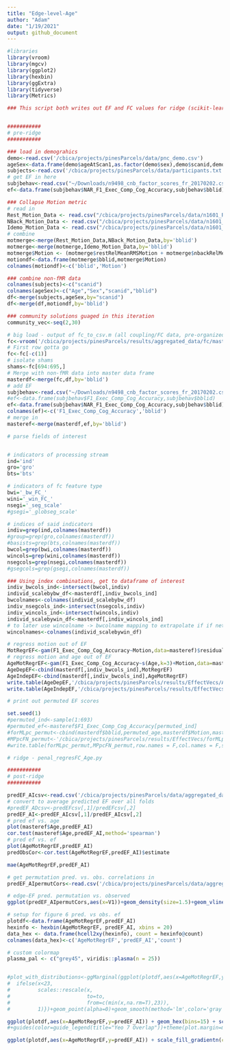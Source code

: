 ```yaml
---
title: "Edge-level-Age"
author: "Adam"
date: "1/19/2021"
output: github_document
---
```


```r
#libraries
library(vroom)
library(mgcv)
library(ggplot2)
library(hexbin)
library(ggExtra)
library(tidyverse)
library(Metrics)
```

```r
### This script both writes out EF and FC values for ridge (scikit-learn), and reads the resulting predictions back in for visualization


###########
# pre-ridge
###########
```

```r
### load in demograhics
demo<-read.csv('/cbica/projects/pinesParcels/data/pnc_demo.csv')
ageSex<-data.frame(demo$ageAtScan1,as.factor(demo$sex),demo$scanid,demo$bblid)
subjects<-read.csv('/cbica/projects/pinesParcels/data/participants.txt',header = F)
# get EF in here
subjbehav<-read.csv("~/Downloads/n9498_cnb_factor_scores_fr_20170202.csv")
ef<-data.frame(subjbehav$NAR_F1_Exec_Comp_Cog_Accuracy,subjbehav$bblid)

### Collapse Motion metric 
# read in
Rest_Motion_Data <- read.csv("/cbica/projects/pinesParcels/data/n1601_RestQAData_20170714.csv")
NBack_Motion_Data <- read.csv("/cbica/projects/pinesParcels/data/n1601_NBACKQAData_20181001.csv")
Idemo_Motion_Data <- read.csv("/cbica/projects/pinesParcels/data/n1601_idemo_FinalQA_092817.csv")
# combine
motmerge<-merge(Rest_Motion_Data,NBack_Motion_Data,by='bblid')
motmerge<-merge(motmerge,Idemo_Motion_Data,by='bblid')
motmerge$Motion <- (motmerge$restRelMeanRMSMotion + motmerge$nbackRelMeanRMSMotion + motmerge$idemoRelMeanRMSMotion)/3;
motiondf<-data.frame(motmerge$bblid,motmerge$Motion)
colnames(motiondf)<-c('bblid','Motion')

### combine non-fMR data
colnames(subjects)<-c("scanid")
colnames(ageSex)<-c("Age","Sex","scanid","bblid")
df<-merge(subjects,ageSex,by="scanid")
df<-merge(df,motiondf,by='bblid')

### community solutions guaged in this iteration
community_vec<-seq(2,30)

# big load - output of fc_to_csv.m (all coupling/FC data, pre-organized)
fc<-vroom('/cbica/projects/pinesParcels/results/aggregated_data/fc/master_fcfeats_rounded.csv')
# First row gotta go
fc<-fc[-c(1)]
# isolate shams
shams<-fc[694:695,]
# Merge with non-fMR data into master data frame
masterdf<-merge(fc,df,by='bblid')
# add EF
subjbehav<-read.csv("~/Downloads/n9498_cnb_factor_scores_fr_20170202.csv")
#ef<-data.frame(subjbehav$F1_Exec_Comp_Cog_Accuracy,subjbehav$bblid)
ef<-data.frame(subjbehav$NAR_F1_Exec_Comp_Cog_Accuracy,subjbehav$bblid)
colnames(ef)<-c('F1_Exec_Comp_Cog_Accuracy','bblid')
# merge in
masteref<-merge(masterdf,ef,by='bblid')

```

```r
# parse fields of interest 


# indicators of processing stream
ind='ind'
gro='gro'
bts='bts'

# indicators of fc feature type
bwi='_bw_FC_'
wini='_win_FC_'
nsegi='_seg_scale'
#gsegi='_globseg_scale'

# indices of said indicators
indiv=grep(ind,colnames(masterdf))
#group=grep(gro,colnames(masterdf))
#basists=grep(bts,colnames(masterdf))
bwcol=grep(bwi,colnames(masterdf))
wincols=grep(wini,colnames(masterdf))
nsegcols=grep(nsegi,colnames(masterdf))
#gsegcols=grep(gsegi,colnames(masterdf))

### Using index combinations, get to dataframe of interest
indiv_bwcols_ind<-intersect(bwcol,indiv)
individ_scalebybw_df<-masterdf[,indiv_bwcols_ind]
bwcolnames<-colnames(individ_scalebybw_df)
indiv_nsegcols_ind<-intersect(nsegcols,indiv)
indiv_wincols_ind<-intersect(wincols,indiv)
individ_scalebywin_df<-masterdf[,indiv_wincols_ind]
# to later use wincolname -> bwcolname mapping to extrapolate if if network is unimodal or transmodal along bwcol indices
wincolnames<-colnames(individ_scalebywin_df)
```

```r
# regress motion out of EF
MotRegrEF<-gam(F1_Exec_Comp_Cog_Accuracy~Motion,data=masteref)$residuals
# regress motion and age out of EF
AgeMotRegrEF<-gam(F1_Exec_Comp_Cog_Accuracy~s(Age,k=3)+Motion,data=masteref)$residuals
AgeDepEF<-cbind(masterdf[,indiv_bwcols_ind],MotRegrEF)
AgeIndepEF<-cbind(masterdf[,indiv_bwcols_ind],AgeMotRegrEF)
write.table(AgeDepEF,'/cbica/projects/pinesParcels/results/EffectVecs/AgeDepEF',sep=',', col.names = F,quote = F,row.names=F)
write.table(AgeIndepEF,'/cbica/projects/pinesParcels/results/EffectVecs/AgeIndepEF',sep=',', col.names = F,quote = F,row.names=F)
```

```r
# print out permuted EF scores

set.seed(1)
#permuted_ind<-sample(1:693)
#permuted_ef<-masteref$F1_Exec_Comp_Cog_Accuracy[permuted_ind]
#forMLpc_permut<-cbind(masterdf$bblid,permuted_age,masterdf$Motion,masterdf$Sex)
#MPpcFN_permut<-'/cbica/projects/pinesParcels/results/EffectVecs/forMLpc_permut.csv'
#write.table(forMLpc_permut,MPpcFN_permut,row.names = F,col.names = F,sep = ',')

# ridge - penal_regresFC_Age.py 
```

```r
###########
# post-ridge
###########
```

```r
predEF_AIcsv<-read.csv('/cbica/projects/pinesParcels/data/aggregated_data/SubjPreds_AI.csv',header=F)
# convert to average predicted EF over all folds
#predEF_ADcsv<-predEFcsv[,1]/predEFcsv[,2]
predEF_AI<-predEF_AIcsv[,1]/predEF_AIcsv[,2]
# pred ef vs. age
plot(masteref$Age,predEF_AI)
cor.test(masteref$Age,predEF_AI,method='spearman')
# pred ef vs. ef
plot(AgeMotRegrEF,predEF_AI)
predObsCor<-cor.test(AgeMotRegrEF,predEF_AI)$estimate

mae(AgeMotRegrEF,predEF_AI)

# get permutation pred. vs. obs. correlations in 
predEF_AIpermutCors<-read.csv('/cbica/projects/pinesParcels/data/aggregated_data/PermutPreds_AI.csv',header=F)
```

```r
# edge-EF pred. permutation vs. observed
ggplot(predEF_AIpermutCors,aes(x=V1))+geom_density(size=1.5)+geom_vline(xintercept = predObsCor,size=2,color='#BC3754')+theme_classic(base_size=18)+ylab('')+xlab('')+guides(y="none")+scale_x_continuous(breaks=c(-.3,0,.3,.6),limits=c(-.35,.6))

```

```r
# setup for figure 6 pred. vs obs. ef
plotdf<-data.frame(AgeMotRegrEF,predEF_AI)
hexinfo <- hexbin(AgeMotRegrEF, predEF_AI, xbins = 20)
data_hex <- data.frame(hcell2xy(hexinfo), count = hexinfo@count)
colnames(data_hex)<-c('AgeMotRegrEF','predEF_AI','count')

# custom colormap
plasma_pal <- c("grey45", viridis::plasma(n = 25))


#plot_with_distributions<-ggMarginal(ggplot(plotdf,aes(x=AgeMotRegrEF,y=predEF_AI)) + geom_hex(bins=15) + scale_fill_viridis_c(option='plasma',rescaler = function(x, to = c(0, 1), from = NULL) {
#  ifelse(x<23,
#         scales::rescale(x,
#                         to=to,
#                         from=c(min(x,na.rm=T),23)),
#         1)})+geom_point(alpha=0)+geom_smooth(method='lm',color='gray')+theme_classic(base_size=40)+th#eme(legend.position = "left") + xlab("Observed") + ylab("Predicted")+ggtitle('Executive Function'))
```

```r
ggplot(plotdf,aes(x=AgeMotRegrEF,y=predEF_AI)) + geom_hex(bins=15) + scale_fill_gradientn(colors=plasma_pal)+geom_point(alpha=0)+geom_smooth(method='lm',color='black',size=4)+theme_classic(base_size=25)+theme(legend.key.width = unit(2.1,"cm"),legend.position=c(.35,-.27),legend.direction = 'horizontal',plot.margin=margin(b=2.3,t=.1,l=.1,r=.1, unit='cm')) + xlab("Observed") + ylab("Predicted")+ggtitle('Executive Function')
#+guides(color=guide_legend(title="Yeo 7 Overlap"))+theme(plot.margin=margin(b=3,t=.1,l=.1,r=.1, unit='cm'), legend.position=c(.42,-.24),legend.direction = "horizontal",legend.title=element_text(size=30),legend.text=element_text(size=30))+geom_smooth(method='gam',formula = y~s(x,k=3),color='black')
```

```r
ggplot(plotdf,aes(x=AgeMotRegrEF,y=predEF_AI)) + scale_fill_gradientn(colors=plasma_pal)+geom_point(size=2,alpha=.6)+geom_smooth(method='lm',color='gray',size=2)+theme_classic(base_size=25) + xlab("Observed") + ylab("Predicted")+ggtitle('Executive Function')
```

```r



```